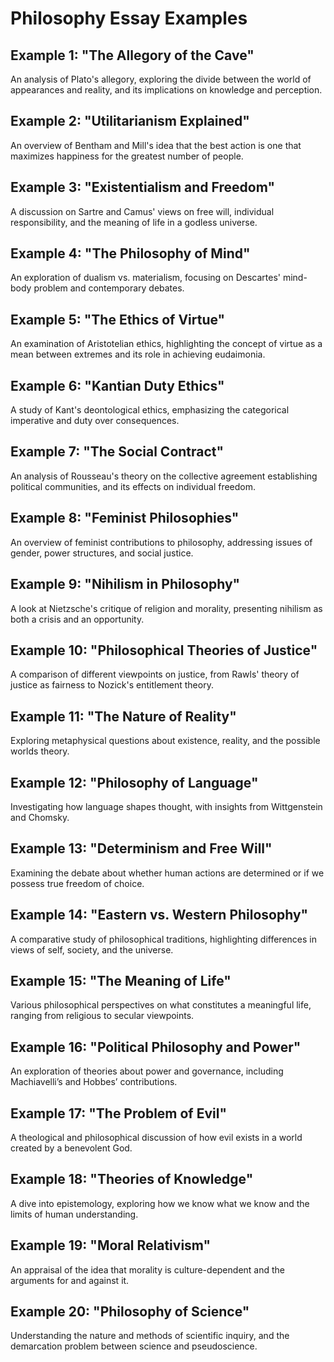 # Philosophy Essay Examples


<div style={{ width: "100%", padding: 20, height: "70vh" }}>
  <Chat
    welcome={"Hi, Which kind of examples you want to discuss or get ?"}
    teacherName={"Alex"}
    systemPrompt={"Pls help this user find the essay examples he(she) wanted!"}
  />
</div>

## Example 1: "The Allegory of the Cave"

An analysis of Plato's allegory, exploring the divide between the world of appearances and reality, and its implications on knowledge and perception.

## Example 2: "Utilitarianism Explained"

An overview of Bentham and Mill's idea that the best action is one that maximizes happiness for the greatest number of people.

## Example 3: "Existentialism and Freedom"

A discussion on Sartre and Camus' views on free will, individual responsibility, and the meaning of life in a godless universe.

## Example 4: "The Philosophy of Mind"

An exploration of dualism vs. materialism, focusing on Descartes' mind-body problem and contemporary debates.

## Example 5: "The Ethics of Virtue"

An examination of Aristotelian ethics, highlighting the concept of virtue as a mean between extremes and its role in achieving eudaimonia.

## Example 6: "Kantian Duty Ethics"

A study of Kant's deontological ethics, emphasizing the categorical imperative and duty over consequences.

## Example 7: "The Social Contract"

An analysis of Rousseau's theory on the collective agreement establishing political communities, and its effects on individual freedom.

## Example 8: "Feminist Philosophies"

An overview of feminist contributions to philosophy, addressing issues of gender, power structures, and social justice.

## Example 9: "Nihilism in Philosophy"

A look at Nietzsche's critique of religion and morality, presenting nihilism as both a crisis and an opportunity.

## Example 10: "Philosophical Theories of Justice"

A comparison of different viewpoints on justice, from Rawls' theory of justice as fairness to Nozick's entitlement theory.

## Example 11: "The Nature of Reality"

Exploring metaphysical questions about existence, reality, and the possible worlds theory.

## Example 12: "Philosophy of Language"

Investigating how language shapes thought, with insights from Wittgenstein and Chomsky.

## Example 13: "Determinism and Free Will"

Examining the debate about whether human actions are determined or if we possess true freedom of choice.

## Example 14: "Eastern vs. Western Philosophy"

A comparative study of philosophical traditions, highlighting differences in views of self, society, and the universe.

## Example 15: "The Meaning of Life"

Various philosophical perspectives on what constitutes a meaningful life, ranging from religious to secular viewpoints.

## Example 16: "Political Philosophy and Power"

An exploration of theories about power and governance, including Machiavelli’s and Hobbes’ contributions.

## Example 17: "The Problem of Evil"

A theological and philosophical discussion of how evil exists in a world created by a benevolent God.

## Example 18: "Theories of Knowledge"

A dive into epistemology, exploring how we know what we know and the limits of human understanding.

## Example 19: "Moral Relativism"

An appraisal of the idea that morality is culture-dependent and the arguments for and against it.

## Example 20: "Philosophy of Science"

Understanding the nature and methods of scientific inquiry, and the demarcation problem between science and pseudoscience.
